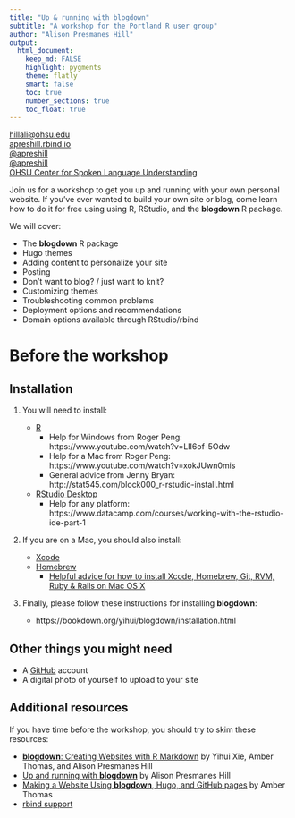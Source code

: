 ```yaml
---
title: "Up & running with blogdown"
subtitle: "A workshop for the Portland R user group"
author: "Alison Presmanes Hill"
output:
  html_document:
    keep_md: FALSE
    highlight: pygments
    theme: flatly
    smart: false
    toc: true
    number_sections: true
    toc_float: true
---
```


<script src="https://use.fontawesome.com/5235085b15.js"></script>

<a href="mailto:hillali@ohsu.edu"><i class="fa fa-paper-plane fa-fw"></i>hillali@ohsu.edu</a><br>
<a href="https://apreshill.rbind.io"><i class="fa fa-link fa-fw"></i>apreshill.rbind.io</a><br>
<a href="http://twitter.com/apreshill"><i class="fa fa-twitter fa-fw"></i>@apreshill</a><br>
<a href="http://github.com/apreshill"><i class="fa fa-github fa-fw"></i>@apreshill</a><br>
<a href="http://cslu.ohsu.edu"><i class="fa fa-map-marker fa-fw"></i>OHSU Center for Spoken Language Understanding</a>

Join us for a workshop to get you up and running with your own personal website. If you’ve ever wanted to build your own site or blog, come learn how to do it for free using using R, RStudio, and the **blogdown** R package. 

We will cover:

- The **blogdown** R package
- Hugo themes
- Adding content to personalize your site
- Posting 
- Don't want to blog? / just want to knit?
- Customizing themes
- Troubleshooting common problems
- Deployment options and recommendations
- Domain options available through RStudio/rbind

# Before the workshop
## Installation

1. You will need to install:

    * [R](https://cran.cnr.berkeley.edu) 
        * Help for Windows from Roger Peng: https://www.youtube.com/watch?v=LII6of-5Odw
        * Help for a Mac from Roger Peng: https://www.youtube.com/watch?v=xokJUwn0mis
        * General advice from Jenny Bryan: http://stat545.com/block000_r-rstudio-install.html
    * [RStudio Desktop](https://www.rstudio.com/products/rstudio/download/)
        * Help for any platform: https://www.datacamp.com/courses/working-with-the-rstudio-ide-part-1
    
2. If you are on a Mac, you should also install:

    * [Xcode](https://developer.apple.com/xcode/)
    * [Homebrew](https://brew.sh)
        * [Helpful advice for how to install Xcode, Homebrew, Git, RVM, Ruby & Rails on Mac OS X ](https://www.moncefbelyamani.com/how-to-install-xcode-homebrew-git-rvm-ruby-on-mac/)


3. Finally, please follow these instructions for installing **blogdown**:

    * https://bookdown.org/yihui/blogdown/installation.html


## Other things you might need

* A [GitHub](https://github.com) account
* A digital photo of yourself to upload to your site

## Additional resources

If you have time before the workshop, you should try to skim these resources:

* [**blogdown**: Creating Websites with R Markdown](https://bookdown.org/yihui/blogdown/) by Yihui Xie, Amber Thomas, and Alison Presmanes Hill
* [Up and running with **blogdown**](https://apreshill.rbind.io/post/up-and-running-with-blogdown/) by Alison Presmanes Hill
* [Making a Website Using **blogdown**, Hugo, and GitHub pages](https://proquestionasker.github.io/blog/Making_Site/) by Amber Thomas
* [rbind support](https://support.rbind.io)
